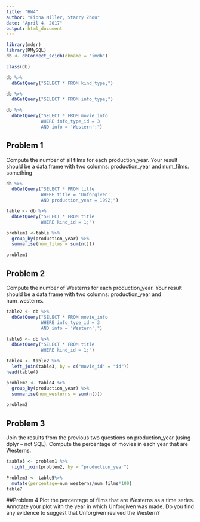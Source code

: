 ```yaml
---
title: "HW4"
author: "Fiona Miller, Starry Zhou"
date: "April 4, 2017"
output: html_document
---
```

```r
library(mdsr)
library(RMySQL)
db <- dbConnect_scidb(dbname = "imdb")
```

```r
class(db)
```

```r
db %>%
  dbGetQuery("SELECT * FROM kind_type;")
```

```r
db %>%
  dbGetQuery("SELECT * FROM info_type;")
```

```r
db %>%
  dbGetQuery("SELECT * FROM movie_info
             WHERE info_type_id = 3
             AND info = 'Western';")
```


## Problem 1
Compute the number of all films for each production_year. Your result should be a data.frame with two columns: production_year and num_films. something
```r
db %>%
  dbGetQuery("SELECT * FROM title
             WHERE title = 'Unforgiven'
             AND production_year = 1992;")
```

```r
table <- db %>%
  dbGetQuery("SELECT * FROM title
             WHERE kind_id = 1;")

```

```r
problem1 <-table %>%
  group_by(production_year) %>%
  summarise(num_films = sum(n()))
```

```r
problem1
```


## Problem 2
Compute the number of Westerns for each production_year. Your result should be a  data.frame with two columns: production_year and num_westerns.
```r
table2 <- db %>%
  dbGetQuery("SELECT * FROM movie_info
             WHERE info_type_id = 3
             AND info = 'Western';")
```

```r
table3 <- db %>%
  dbGetQuery("SELECT * FROM title
             WHERE kind_id = 1;")
```

```r
table4 <- table2 %>%
  left_join(table3, by = c("movie_id" = "id"))
head(table4)
```

```r
problem2 <- table4 %>%
  group_by(production_year) %>%
  summarise(num_westerns = sum(n()))
```

```r
problem2
```

## Problem 3
Join the results from the previous two questions on production_year (using dplyr – not SQL). Compute the percentage of movies in each year that are Westerns.

```r
taable5 <- problem1 %>%
  right_join(problem2, by = "production_year")
```

```r
Problem3 <- table5%>%
  mutate(percentage=num_westerns/num_films*100)
table7
```



##Problem 4
Plot the percentage of films that are Westerns as a time series. Annotate your plot with the year in which Unforgiven was made. Do you find any evidence to suggest that Unforgiven revived the Western?
